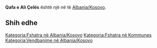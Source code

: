 {{Fshat në 
 | Emri                = Qafa e Ali Çelës
 | EmriAlt                = 
 | NAME_SHORT_FORM=      
 | NAME_GENERIC=      Qafa
 | NAME_SORT_NAME_RO=      QAFAEALICELES
 | FULL_NAME_RO = Qafa e Ali Çelës
 | FULL_NAME_ND_RO=Qafa e Ali Celes
 | SORT_NAME_RG=ALICELES QAFAE
 | FULL_NAME_RG=Ali Çelës, Qafa e
 | FULL_NAME_ND_RG=Ali Celes, Qafa e
 | SRP_NAME_SHORT_FORM=      
 | SRP_NAME_GENERIC=      
 | SRP_NAME_SORT_NAME_RO=      
 | SRP_FULL_NAME_RO = 
 | SRP_FULL_NAME_ND_RO=
 | SRP_SORT_NAME_RG=
 | SRP_FULL_NAME_RG=
 | SRP_FULL_NAME_ND_RG=
 | Emri (Rasa dhanore) = 
 | Figura              = 
 | Shteti              = Albania/Kosovo
 | Komuna              = 
 | Kodi postar         = 
 | Sipërfaqja          = 

 | Popullsia           = 

 | Regj. i popullsisë  = 
 | Dend. e popullsisë  = 
 | Faqja zyrtare       = 
 <!--- Koordinatat ----> 
 | Gjerësia            = 42.539444
 | Gjatësia            = 20.096944
 | Lartësia            = 
}}
'''Qafa e Ali Çelës''' është një [[]] në [[]] të [[Albania/Kosovo]].

<!-- == Gjeografia == -->
<!-- == Historia == -->
<!-- == Demografia == -->
== Shih edhe ==
{{Komuna }}
{{Kosovo-Administrata-Cung}}

[[Kategoria:Fshatra në Albania/Kosovo]]
[[Kategoria:Fshatra në Kommunes ]]
[[Kategoria:Vendbanime në Albania/Kosovo]]